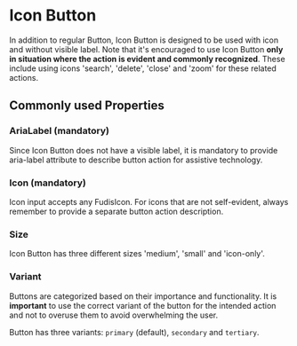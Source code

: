 
<Meta title="Components/IconButton" />

# Icon Button

In addition to regular Button, Icon Button is designed to be used with icon and without visible label. 
Note that it's encouraged to use Icon Button **only in situation where the action is evident and commonly recognized**. These include using icons 'search', 'delete', 'close' and 'zoom' for these related actions.

## Commonly used Properties

### AriaLabel (mandatory)

Since Icon Button does not have a visible label, it is mandatory to provide aria-label attribute to describe button action for assistive technology.

### Icon (mandatory)

Icon input accepts any FudisIcon. For icons that are not self-evident, always remember to provide a separate button action description.

### Size

Icon Button has three different sizes 'medium', 'small' and 'icon-only'.

### Variant

Buttons are categorized based on their importance and functionality. It is **important** to use the correct variant of the button for the intended action and not to overuse them to avoid overwhelming the user.

Button has three variants: `primary` (default), `secondary` and `tertiary`.